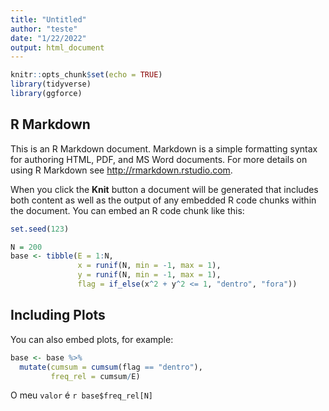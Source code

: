 ```yaml
---
title: "Untitled"
author: "teste"
date: "1/22/2022"
output: html_document
---
```


```r
knitr::opts_chunk$set(echo = TRUE)
library(tidyverse)
library(ggforce)
```

## R Markdown

This is an R Markdown document. Markdown is a simple formatting syntax for authoring HTML, PDF, and MS Word documents. For more details on using R Markdown see <http://rmarkdown.rstudio.com>.

When you click the **Knit** button a document will be generated that includes both content as well as the output of any embedded R code chunks within the document. You can embed an R code chunk like this:

```r
set.seed(123)

N = 200
base <- tibble(E = 1:N, 
               x = runif(N, min = -1, max = 1),
               y = runif(N, min = -1, max = 1),
               flag = if_else(x^2 + y^2 <= 1, "dentro", "fora"))

```

## Including Plots

You can also embed plots, for example:

```r
base <- base %>% 
  mutate(cumsum = cumsum(flag == "dentro"),
         freq_rel = cumsum/E)
```

O meu `valor` é `r base$freq_rel[N]`
